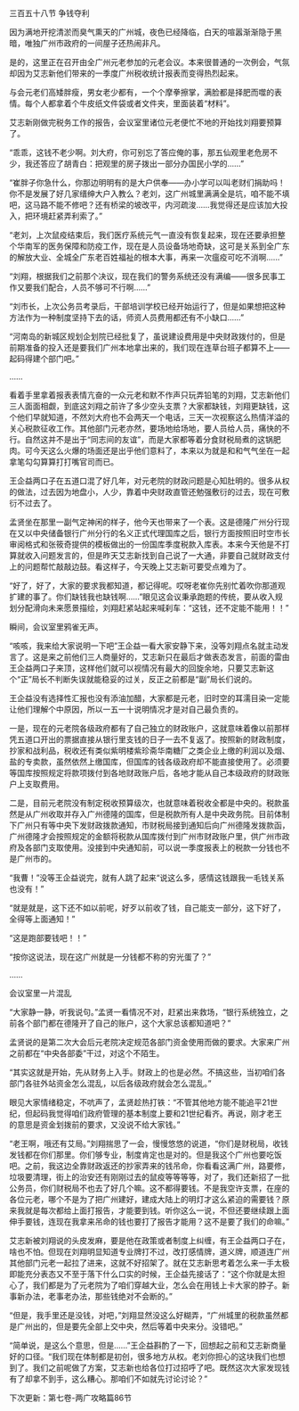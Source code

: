 

三百五十八节 争钱夺利

因为满地开挖清淤而臭气熏天的广州城，夜色已经降临，白天的喧嚣渐渐隐于黑暗，唯独广州市政府的一间屋子还热闹非凡。

是的，这里正在召开由全广州元老参加的元老会议。本来很普通的一次例会，气氛却因为艾志新他们带来的一季度广州税收统计报表而变得热烈起来。

与会元老们高矮胖瘦，男女老少都有，一个个摩拳擦掌，满脸都是择肥而噬的表情。每个人都拿着个牛皮纸文件袋或者文件夹，里面装着“材料”。

艾志新刚做完税务工作的报告，会议室里诸位元老便忙不地的开始找刘翔要预算了。

“乖乖，这钱不老少啊。刘大府，你可别忘了答应俺的事，那五仙观里老危房不少，我还答应了胡青白：把观里的房子拨出一部分办国民小学的……”

“崔胖子你急什么，你那边明明有的是大户供奉――办小学可以叫老财们捐助吗！你不是发展了好几家缙绅大户入教么？老刘，这广州城里满满全是坑，咱不能不填吧，这马路不能不修吧？还有桥梁的坡改平，内河疏浚……我觉得还是应该加大投入，把环境赶紧弄利索了。”

“老刘，上次鼠疫结束后，我们医疗系统元气一直没有恢复起来，现在还要承担整个华南军的医务保障和防疫工作，现在是人员设备场地奇缺，这可是关系到全广东的解放大业、全城全广东老百姓福祉的根本大事，再来一次瘟疫可吃不消啊……”

“刘翔，根据我们之前那个决议，现在我们的警务系统还没有满编――很多民事工作又要我们配合，人员不够可不行啊……”

“刘市长，上次公务员考录后，干部培训学校已经开始运行了，但是如果想把这种方法作为一种制度坚持下去的话，师资人员费用都还有不小缺口……”

“河南岛的新城区规划企划院已经批复了，虽说建设费用是中央财政拨付的，但是前期准备的投入还是要我们广州本地拿出来的，我们现在连草台班子都算不上――起码得建个部门吧。”

……

看着手里拿着报表表情亢奋的一众元老和默不作声只玩弄铅笔的刘翔，艾志新他们三人面面相觑，到底这刘翔之前许了多少空头支票？大家都缺钱，刘翔更缺钱，这个他们早就知道，不然刘大府也不会两天一个电话，三天一次视察这么热情洋溢的关心税款征收工作。其他部门元老亦然，要场地给场地，要人员给人员，痛快的不行。自然这并不是出于“同志间的友谊”，而是大家都等着分食财税局煮的这锅肥肉。可今天这么火爆的场面还是出乎他们意料了，本来以为就是和和气气坐在一起拿笔勾勾算算打打嘴官司而已。

王企益两口子在五道口混了好几年，对元老院的财政问题是心知肚明的。很多从权的做法，过去因为地盘小，人少，靠着中央财政直管还勉强敷衍的过去，现在可敷衍不过去了。

孟贤坐在那里一副气定神闲的样子，他今天也带来了一个表。这是德隆广州分行现在又以中央储备银行广州分行的名义正式代理国库之后，银行方面按照旧时空市长审阅格式和张筱奇提供的模板做出的一份国库季度税款入库表。本来今天他是不打算就收入问题发言的，但是昨天艾志新找到自己说了一大通，非要自己就财政支付上的问题帮忙敲敲边鼓。看这样子，今天晚上艾志新可要受点难为了。

“好了，好了，大家的要求我都知道，都记得呢。哎呀老崔你先别忙着吹你那道观扩建的事了。你们缺钱我也缺钱啊……”眼见这会议秉承跑题的传统，要从收入规划分配滑向未来愿景描绘，刘翔赶紧站起来喊刹车：“这钱，还不定能不能用！！”

瞬间，会议室里鸦雀无声。

“咳咳，我来给大家说明一下吧”王企益一看大家安静下来，没等刘翔点名就主动发言了。这是来之前他们三人商量好的，艾志新只在最后才做表态发言，前面的雷由王企益两口子来顶，这样他们就可以视情况有最大的回旋余地，只要艾志新这个“正”局长不判断失误就能稳妥的过关，反正之前都是“副”局长们说的。

王企益没有选择性汇报也没有添油加醋，大家都是元老，旧时空的耳濡目染一定能让他们理解个中原因，所以一五一十说明情况才是对自己最负责的。

一是，现在的元老院各级政府都有了自己独立的财政账户，这就意味着像以前那样凭五道口开出的票据直接从银行里支钱的日子一去不复返了。按照新的财政制度，抄家和战利品，税收还有类似紫明楼紫珍斋华南糖厂之类企业上缴的利润以及烟、盐的专卖款，虽然依然上缴国库，但国库的钱各级政府却不能直接使用了。必须要等国库按照规定将款项拨付到各地财政账户后，各地才能从自己本级政府的财政账户上支取费用。

二是，目前元老院没有制定税收预算级次，也就意味着税收全都是中央的。税款虽然是从广州收取并存入广州德隆的国库，但是税款所有人是中央政务院。目前体制下广州只有等中央下发财政拨款通知，市财税局接到通知后向广州德隆发拨款函，广州德隆才会按照规定的金额将税款从国库拨付到广州市财政账户里，供广州市政府及各部门支取使用。没接到中央通知前，可以说一季度报表上的税款一分钱也不是广州市的。

“我曹！”没等王企益说完，就有人跳了起来“说这么多，感情这钱跟我一毛钱关系也没有！”

“就是就是，这下还不如以前呢，好歹以前收了钱，自己能支一部分，这下好了，全得等上面通知！”

“这是跑部要钱吧！！”

“按你这说法，现在这广州就是一分钱都不称的穷光蛋了？”

……

会议室里一片混乱

“大家静一静，听我说句。”孟贤一看情况不对，赶紧出来救场，“银行系统独立，之前各个部门都在德隆开了自己的账户，这个大家总该都知道吧？”

孟贤说的是第二次大会后元老院决定规范各部门资金使用而做的要求。大家来广州之前都在“中央各部委”干过，对这个不陌生。

“其实这就是开始，先从财务上入手。财政上的也是必然。不搞这些，当初咱们各部门各驻外站资金怎么混乱，以后各级政府就会怎么混乱。”

眼见大家情绪稳定，不吭声了，孟贤趁热打铁：“不管其他地方能不能追平21世纪，但起码我觉得咱们政府管理的基本制度上要和21世纪看齐。再说，刚才老王的意思是资金划拨前的要求，又没说不给大家钱。”

“老王啊，哦还有艾局。”刘翔揣思了一会，慢慢悠悠的说道，“你们是财税局，收钱发钱都在你们那里。你们够专业，制度肯定也是对的。但是我这个广州也要吃饭吧。之前，我这边全靠财政返还的抄家弄来的钱吊命，你看看这满广州，路要修，垃圾要清理，街上的治安还有刚刚过去的鼠疫等等等等，对了，我们还新招了一批公务员，你们财税局不也去了好几个嘛。这不都得要钱。不是我空许支票，在座的各位元老，哪个不是为了把广州建好，建成大陆上的明灯才这么紧迫的需要钱？原来我就是每次都给上面打报告，才能要到钱。听你这么一说，不但还要继续跟上面伸手要钱，连现在我拿来吊命的钱也要打了报告才能用？这不是要了我们的命嘛。”

艾志新被刘翔说的头皮发麻，要是他在政策或者制度上纠缠，有王企益两口子在，啥也不怕。但现在刘翔明显知道专业牌打不过，改打感情牌，道义牌，顺道连广州其他部门元老一起拉了进来，这就不好招架了。就在艾志新思考着怎么来一手太极即能充分表态又不至于落下什么口实的时候，王企益先接话了：“这个你就是太担心了，我们都是为了元老院为了咱们穿越大业，怎么会在用钱上卡大家的脖子。新事新办法，老事老办法，那些钱绝对不会断的。”

“但是，我手里还是没钱，对吧，”刘翔显然没这么好糊弄，“广州城里的税款虽然都是广州出的，但是要先全部上交中央，然后等着中央来分。没错吧。”

“简单说，是这么个意思，但是……”王企益斟酌了一下，回想起之前和艾志新商量好的口径。“我们现在体制都是初创，很多地方从权。老刘你担心的这块我们也想到了。我们之前呢做了方案，艾志新也给各位打过招呼了吧。既然这次大家发现钱有了却拿不到手，这么糟心。那咱们不如就先讨论讨论？”

下次更新：第七卷-两广攻略篇86节

